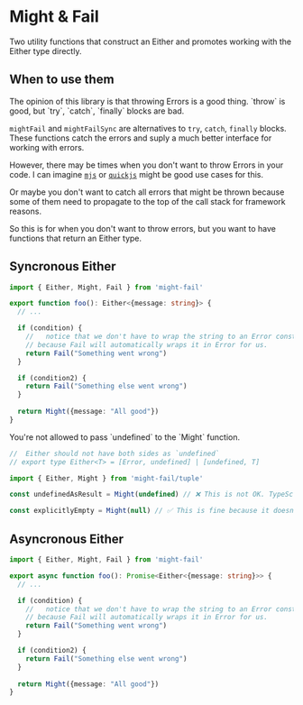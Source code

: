 

# Might & Fail

Two utility functions that construct an Either and promotes working with the Either type directly.

## When to use them

<Important>
The opinion of this library is that throwing Errors is a good thing. `throw` is good, but `try`, `catch`, `finally` blocks are bad.
</Important>

`mightFail` and `mightFailSync` are alternatives to `try`, `catch`, `finally` blocks. These functions catch the errors and suply a much better interface for working with errors.

However, there may be times when you don't want to throw Errors in your code. I can imagine [`mjs`](https://github.com/cesanta/mjs) or [`quickjs`](https://bellard.org/quickjs/) might be good use cases for this.

Or maybe you don't want to catch all errors that might be thrown because some of them need to propagate to the top of the call stack for framework reasons.

So this is for when you don't want to throw errors, but you want to have functions that return an Either type.


## Syncronous Either

```ts
import { Either, Might, Fail } from 'might-fail'

export function foo(): Either<{message: string}> {
  // ...

  if (condition) {
    //   notice that we don't have to wrap the string to an Error construct 
    // because Fail will automatically wraps it in Error for us.
    return Fail("Something went wrong") 
  }

  if (condition2) {
    return Fail("Something else went wrong") 
  }
  
  return Might({message: "All good"})
}
```

<Note>
You're not allowed to pass `undefined` to the `Might` function. 

```ts
//  Either should not have both sides as `undefined`
// export type Either<T> = [Error, undefined] | [undefined, T]

import { Either, Might } from 'might-fail/tuple'

const undefinedAsResult = Might(undefined) // ❌ This is not OK. TypeScript won't allow it.

const explicitlyEmpty = Might(null) // ✅ This is fine because it doesn't go against the rule of the Either concept
```

</Note>

## Asyncronous Either

```ts
import { Either, Might, Fail } from 'might-fail'

export async function foo(): Promise<Either<{message: string}>> {
  // ...

  if (condition) {
    //   notice that we don't have to wrap the string to an Error construct 
    // because Fail will automatically wraps it in Error for us.
    return Fail("Something went wrong") 
  }

  if (condition2) {
    return Fail("Something else went wrong") 
  }
  
  return Might({message: "All good"})
}
```

